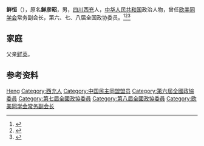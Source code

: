 '''鲜恒'''（{{bd|1919年||1995年|8月8日}}），原名'''鲜彦昭'''，男，[[四川|四川]][[西充|西充]]人，[[中华人民共和国|中华人民共和国]]政治人物，曾任[[欧美同学会|欧美同学会]]常务副会长，第六、七、八届全国政协委员。<ref>{{Cite book|title=历届全国政协委员人名辞典|author=|publisher=中国国际广播出版社|year=1996|isbn=9787507813746|location=北京|pages=286}}</ref><ref>{{Cite book|title=中华人民共和国职官志|author=何虎生, 李耀东, 向常福主编|publisher=中国社会出版社|year=2003|isbn=9787800883934|location=北京|pages=}}</ref><ref>{{Cite book|title=中国近现代人物别名词典|author=徐为民编|publisher=沈阳出版社|year=1993|isbn=|location=沈阳|pages=}}</ref>

== 家庭 ==
父亲[[鲜英|鲜英]]。

== 参考资料 ==
{{reflist}}

{{中国人物小作品}}
{{Navboxes
| title  = 鲜恒在[[欧美同学会|欧美同学会]]的职务
| list1  =
{{欧美同学会第一届理事会}}
{{欧美同学会第二届理事会}}
}}

{{Authority control}}
{{DEFAULTSORT:Xian鲜}}
[[Category:鲜姓|Heng]]
[[Category:西充人|Category:西充人]]
[[Category:中国民主同盟盟员|Category:中国民主同盟盟员]]
[[Category:第六屆全國政協委員|Category:第六屆全國政協委員]]
[[Category:第七屆全國政協委員|Category:第七屆全國政協委員]]
[[Category:第八屆全國政協委員|Category:第八屆全國政協委員]]
[[Category:欧美同学会常务副会长|Category:欧美同学会常务副会长]]